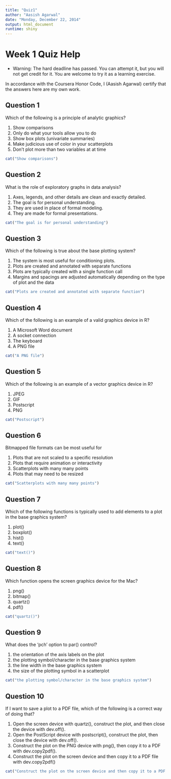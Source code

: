 ```yaml
---
title: "Quiz1"
author: "Aasish Agarwal"
date: "Monday, December 22, 2014"
output: html_document
runtime: shiny
---
```

# Week 1 Quiz Help

* Warning: The hard deadline has passed. You can attempt it, but you will not get credit for it. You are welcome to try it as a learning exercise.

In accordance with the Coursera Honor Code, I (Aasish Agarwal) certify that the answers here are my own work.

## Question 1
Which of the following is a principle of analytic graphics?

1. Show comparisons
1. Only do what your tools allow you to do
1. Show box plots (univariate summaries)
1. Make judicious use of color in your scatterplots
1. Don't plot more than two variables at at time

```r
cat("Show comparisons")
```

## Question 2
What is the role of exploratory graphs in data analysis?

1. Axes, legends, and other details are clean and exactly detailed.
1. The goal is for personal understanding.
1. They are used in place of formal modeling.
1. They are made for formal presentations.

```r
cat("The goal is for personal understanding")
```


## Question 3
Which of the following is true about the base plotting system?

1. The system is most useful for conditioning plots.
1. Plots are created and annotated with separate functions
1. Plots are typically created with a single function call
1. Margins and spacings are adjusted automatically depending on the type of plot and the data

```r
cat("Plots are created and annotated with separate function")
```


## Question 4
Which of the following is an example of a valid graphics device in R?

1. A Microsoft Word document
1. A socket connection
1. The keyboard
1. A PNG file

```r
cat("A PNG file")
```

## Question 5
Which of the following is an example of a vector graphics device in R?

1. JPEG
1. GIF
1. Postscript
1. PNG

```r
cat("Postscript")
```

## Question 6
Bitmapped file formats can be most useful for

1. Plots that are not scaled to a specific resolution
1. Plots that require animation or interactivity
1. Scatterplots with many many points
1. Plots that may need to be resized

```r
cat("Scatterplots with many many points")
```


## Question 7
Which of the following functions is typically used to add elements to a plot in the base graphics system?

1. plot()
1. boxplot()
1. hist()
1. text()

```r
cat("text()")
```

## Question 8
Which function opens the screen graphics device for the Mac?

1. png()
1. bitmap()
1. quartz()
1. pdf()

```r
cat("quartz()")
```

## Question 9
What does the 'pch' option to par() control?

1. the orientation of the axis labels on the plot
1. the plotting symbol/character in the base graphics system
1. the line width in the base graphics system
1. the size of the plotting symbol in a scatterplot

```r
cat("the plotting symbol/character in the base graphics system")
```

## Question 10
If I want to save a plot to a PDF file, which of the following is a correct way of doing that?

1. Open the screen device with quartz(), construct the plot, and then close the device with dev.off().
1. Open the PostScript device with postscript(), construct the plot, then close the device with dev.off().
1. Construct the plot on the PNG device with png(), then copy it to a PDF with dev.copy2pdf().
1. Construct the plot on the screen device and then copy it to a PDF file with dev.copy2pdf()

```r
cat("Construct the plot on the screen device and then copy it to a PDF file with dev.copy2pdf()")
```
